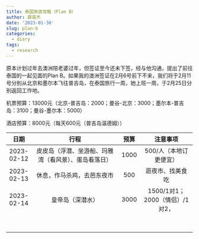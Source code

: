 ```yaml
---
title: 泰国旅游攻略（Plan B）
author: 薛英杰
date: '2023-01-30'
slug: plan-b
categories:
  - diary
tags:
  - research
---
```


原本计划过年去澳洲陪老婆过年，但签证至今还未下签，经与他沟通，提出了前往泰国的一起见面的Plan B。如果我的澳洲签证在2月6号前下不来，我们将于2月11号分别从北京和墨尔本飞往普吉岛，在泰国旅行一周，她上班一周，于2月25日分别返回工作地。

机票预算：13000元（北京-普吉岛：2000；曼谷-北京：3000；墨尔本-普吉岛：3100；曼谷-墨尔本：5000）

酒店预算：8000元（每天600元（普吉岛温德姆））

|    日期    |                         行程                         | 预算 |            注意事项            |
|:----------:|:----------------------------------------------------:|:----:|:------------------------------:|
| 2023-02-12 | 皮皮岛（浮潜、坐游船、玛雅湾（看风景）、蛋岛看落日） | 1000 |     500/人（本地订更便宜）     |
| 2023-02-13 |              休息，作马杀鸡，去芭东夜市              | 500  |        逛夜市、找美食吃        |
| 2023-02-14 |                   皇帝岛（深潜水）                   | 3000 | 1500/1对1；2000（情侣）/1对2， |
|            |                                                      |      |                                |
|            |                                                      |      |                                |
|            |                                                      |      |                                |
|            |                                                      |      |                                |
|            |                                                      |      |                                |
|            |                                                      |      |                                |
|            |                                                      |      |                                |
|            |                                                      |      |                                |
